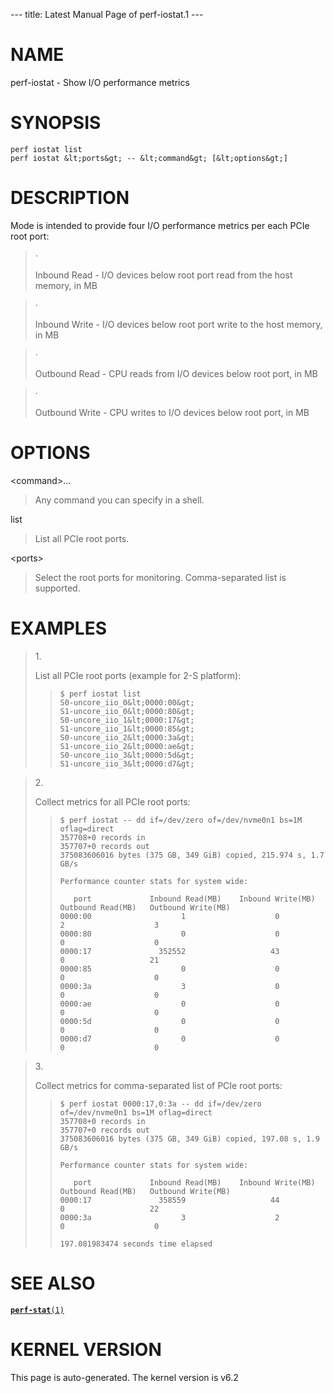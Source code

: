 ---
title: Latest Manual Page of perf-iostat.1
---


= NAME =

perf-iostat - Show I/O performance metrics

= SYNOPSIS =

<pre>perf iostat list
perf iostat &lt;ports&gt; -- &lt;command&gt; [&lt;options&gt;]</pre>
= DESCRIPTION =

Mode is intended to provide four I/O performance metrics per each PCIe root port:

<blockquote>·

Inbound Read - I/O devices below root port read from the host memory, in MB
</blockquote>
<blockquote>·

Inbound Write - I/O devices below root port write to the host memory, in MB
</blockquote>
<blockquote>·

Outbound Read - CPU reads from I/O devices below root port, in MB
</blockquote>
<blockquote>·

Outbound Write - CPU writes to I/O devices below root port, in MB
</blockquote>
= OPTIONS =

&lt;command&gt;...

<blockquote>Any command you can specify in a shell.
</blockquote>
list

<blockquote>List all PCIe root ports.
</blockquote>
&lt;ports&gt;

<blockquote>Select the root ports for monitoring. Comma-separated list is supported.
</blockquote>
= EXAMPLES =

<blockquote>1.

List all PCIe root ports (example for 2-S platform):

<blockquote><pre>$ perf iostat list
S0-uncore_iio_0&lt;0000:00&gt;
S1-uncore_iio_0&lt;0000:80&gt;
S0-uncore_iio_1&lt;0000:17&gt;
S1-uncore_iio_1&lt;0000:85&gt;
S0-uncore_iio_2&lt;0000:3a&gt;
S1-uncore_iio_2&lt;0000:ae&gt;
S0-uncore_iio_3&lt;0000:5d&gt;
S1-uncore_iio_3&lt;0000:d7&gt;</pre></blockquote></blockquote>
<blockquote>2.

Collect metrics for all PCIe root ports:

<blockquote><pre>$ perf iostat -- dd if=/dev/zero of=/dev/nvme0n1 bs=1M oflag=direct
357708+0 records in
357707+0 records out
375083606016 bytes (375 GB, 349 GiB) copied, 215.974 s, 1.7 GB/s

Performance counter stats for system wide:

   port             Inbound Read(MB)    Inbound Write(MB)    Outbound Read(MB)   Outbound Write(MB)
0000:00                    1                    0                    2                    3
0000:80                    0                    0                    0                    0
0000:17               352552                   43                    0                   21
0000:85                    0                    0                    0                    0
0000:3a                    3                    0                    0                    0
0000:ae                    0                    0                    0                    0
0000:5d                    0                    0                    0                    0
0000:d7                    0                    0                    0                    0</pre></blockquote></blockquote>
<blockquote>3.

Collect metrics for comma-separated list of PCIe root ports:

<blockquote><pre>$ perf iostat 0000:17,0:3a -- dd if=/dev/zero of=/dev/nvme0n1 bs=1M oflag=direct
357708+0 records in
357707+0 records out
375083606016 bytes (375 GB, 349 GiB) copied, 197.08 s, 1.9 GB/s

Performance counter stats for system wide:

   port             Inbound Read(MB)    Inbound Write(MB)    Outbound Read(MB)   Outbound Write(MB)
0000:17               358559                   44                    0                   22
0000:3a                    3                    2                    0                    0

197.081983474 seconds time elapsed</pre></blockquote></blockquote>
= SEE ALSO =

[[Latest Manual Page of perf-stat.1|<tt>'''perf-stat'''(1)</tt>]]


= KERNEL VERSION =

This page is auto-generated.  The kernel version is v6.2